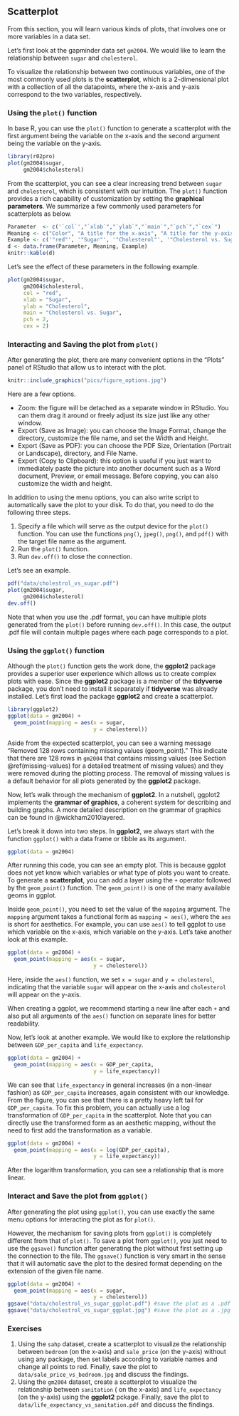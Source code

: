 ## Scatterplot {#scatterplot}

From this section, you will learn various kinds of plots, that involves one or more variables in a data set.

Let's first look at the gapminder data set `gm2004`. We would like to learn the relationship between `sugar` and `cholesterol`. 

To visualize the relationship between two continuous variables, one of the most commonly used plots is the **scatterplot**, which is a 2-dimensional plot with a collection of all the datapoints, where the x-axis and y-axis correspond to the two variables, respectively. 


### Using the `plot()` function

In base R, you can use the `plot()` function to generate a scatterplot with the first argument being the variable on the x-axis and the second argument being the variable on the y-axis. 

```r
library(r02pro)
plot(gm2004$sugar,
     gm2004$cholesterol)
```

From the scatterplot, you can see a clear increasing trend between `sugar` and `cholesterol`, which is consistent with our intuition. The `plot()` function provides a rich capability of customization by setting the **graphical parameters**. We summarize a few commonly used parameters for scatterplots as below. 
```r
Parameter  <- c('`col`',"`xlab`","`ylab`","`main`","`pch`","`cex`")
Meaning <- c("Color", "A title for the x-axis", "A title for the y-axis", "An overall title for the plot", "Shape of the points","Size of text and symbols")
Example <- c('"red"', '"Sugar"', '"Cholesterol"', '"Cholesterol vs. Sugar"', '`2`', '`2`')
d <- data.frame(Parameter, Meaning, Example)
knitr::kable(d)
```

Let's see the effect of these parameters in the following example.

```r
plot(gm2004$sugar,
     gm2004$cholesterol,
     col = "red", 
     xlab = "Sugar", 
     ylab = "Cholesterol", 
     main = "Cholesterol vs. Sugar",  
     pch = 2, 
     cex = 2)
```

### Interacting and Saving the plot from `plot()`

After generating the plot, there are many convenient options in the "Plots" panel of RStudio that allow us to interact with the plot. 

```r
knitr::include_graphics("pics/figure_options.jpg")
```


Here are a few options.

- Zoom: the figure will be detached as a separate window in RStudio. You can them drag it around or freely adjust its size just like any other window. 
- Export (Save as Image): you can choose the Image Format, change the directory, customize the file name, and set the Width and Height. 
- Export (Save as PDF): you can choose the PDF Size, Orientation (Portrait or Landscape), directory, and File Name. 
- Export (Copy to Clipboard): this option is useful if you just want to immediately paste the picture into another document such as a Word document, Preview, or email message. Before copying, you can also customize the width and height. 


In addition to using the menu options, you can also write script to automatically save the plot to your disk. To do that, you need to do the following three steps.

1. Specify a file which will serve as the output device for the `plot()` function. You can use the functions `png()`, `jpeg()`, `png()`, and `pdf()` with the target file name as the argument. 
2. Run the `plot()` function. 
3. Run `dev.off()` to close the connection. 

Let's see an example. 

```r
pdf("data/cholestrol_vs_sugar.pdf")
plot(gm2004$sugar,
     gm2004$cholesterol)
dev.off()
```

Note that when you use the .pdf format, you can have multiple plots generated from the `plot()` before running `dev.off()`. In this case, the output .pdf file will contain multiple pages where each page corresponds to a plot.

### Using the `ggplot()` function {#point}

Although the `plot()` function gets the work done, the **ggplot2** package provides a superior user experience which allows us to create complex plots with ease. Since the **ggplot2** package is a member of the **tidyverse** package, you don't need to install it separately if **tidyverse** was already installed. Let's first load the package **ggplot2** and create a scatterplot.

```r
library(ggplot2)
ggplot(data = gm2004) + 
  geom_point(mapping = aes(x = sugar, 
                           y = cholesterol))
```

Aside from the expected scatterplot, you can see a warning message "Removed 128 rows containing missing values (geom_point)." This indicate that there are 128 rows in `gm2004` that contains missing values (see Section \@ref(missing-values) for a detailed treatment of missing values) and they were removed during the plotting process. The removal of missing values is a default behavior for all plots generated by the **ggplot2** package.

Now, let's walk through the mechanism of **ggplot2**. In a nutshell, ggplot2 implements the **grammar of graphics**, a coherent system for describing and building graphs. A more detailed description on the grammar of graphics can be found in @wickham2010layered. 

Let's break it down into two steps. In **ggplot2**, we always start with the function `ggplot()` with a data frame or tibble as its argument. 

```r
ggplot(data = gm2004)
```

After running this code, you can see an empty plot. This is because ggplot does not yet know which variables or what type of plots you want to create. To generate a **scatterplot**, you can add a layer using the `+` operator followed by the `geom_point()` function. The `geom_point()` is one of the many available geoms in ggplot. 

Inside `geom_point()`, you need to set the value of the `mapping` argument. The `mapping` argument takes a functional form as `mapping = aes()`, where the `aes` is short for aesthetics. For example, you can use `aes()` to tell ggplot to use which variable on the x-axis, which variable on the y-axis. Let's take another look at this example.
```r
ggplot(data = gm2004) + 
  geom_point(mapping = aes(x = sugar, 
                           y = cholesterol))
```



Here, inside the `aes()` function, we set `x = sugar` and `y = cholesterol`, indicating that the variable `sugar` will appear on the x-axis and `cholesterol` will appear on the y-axis.

::: {.infobox .caution data-latex="{caution}"}
When creating a ggplot, we recommend starting a new line after each `+` and also put all arguments of the `aes()` function on separate lines for better readability. 
::: 


Now, let's look at another example. We would like to explore the relationship between `GDP_per_capita` and `life_expectancy`. 

```r
ggplot(data = gm2004) + 
  geom_point(mapping = aes(x = GDP_per_capita, 
                           y = life_expectancy))
```

We can see that `life_expectancy` in general increases (in a non-linear fashion) as `GDP_per_capita` increases, again consistent with our knowledge. From the figure, you can see that there is a pretty heavy left tail for `GDP_per_capita`. To fix this problem, you can actually use a log transformation of `GDP_per_capita` in the scatterplot. Note that you can directly use the transformed form as an aesthetic mapping, without the need to first add the transformation as a variable.
```r
ggplot(data = gm2004) + 
  geom_point(mapping = aes(x = log(GDP_per_capita), 
                           y = life_expectancy))
```
 
After the logarithm transformation, you can see a relationship that is more linear. 

### Interact and Save the plot from `ggplot()`

After generating the plot using `ggplot()`, you can use exactly the same menu options for interacting the plot as for `plot()`.

However, the mechanism for saving plots from `ggplot()` is completely different from that of `plot()`. To save a plot from `ggplot()`, you just need to use the `ggsave()` function after generating the plot without first setting up the connection to the file. The `ggsave()` function is very smart in the sense that it will automatic save the plot to the desired format depending on the extension of the given file name. 

```r
ggplot(data = gm2004) + 
  geom_point(mapping = aes(x = sugar, 
                           y = cholesterol))
ggsave("data/cholestrol_vs_sugar_ggplot.pdf") #save the plot as a .pdf file
ggsave("data/cholestrol_vs_sugar_ggplot.jpg") #save the plot as a .jpg image
```



### Exercises


1.	Using the `sahp` dataset, create a scatterplot to visualize the relationship between `bedroom` (on the x-axis) and `sale_price` (on the y-axis) without using any package, then set labels according to variable names and change all points to red. Finally, save the plot to `data/sale_price_vs_bedroom.jpg` and discuss the findings.
2. Using the `gm2004` dataset, create a scatterplot to visualize the relationship between `sanitation` ( on the x-axis) and `life_expectancy` (on the y-axis) using the **ggplot2** pckage. Finally, save the plot to `data/life_expectancy_vs_sanitation.pdf` and discuss the findings.




